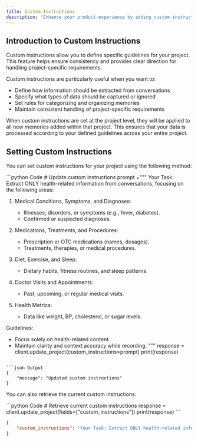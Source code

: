 ```yaml
---
title: Custom Instructions
description: 'Enhance your product experience by adding custom instructions tailored to your needs'
---
```


## Introduction to Custom Instructions

Custom instructions allow you to define specific guidelines for your project. This feature helps ensure consistency and provides clear direction for handling project-specific requirements.

Custom instructions are particularly useful when you want to:
- Define how information should be extracted from conversations
- Specify what types of data should be captured or ignored
- Set rules for categorizing and organizing memories
- Maintain consistent handling of project-specific requirements

When custom instructions are set at the project level, they will be applied to all new memories added within that project. This ensures that your data is processed according to your defined guidelines across your entire project.

## Setting Custom Instructions

You can set custom instructions for your project using the following method:

<CodeGroup>
```python Code
# Update custom instructions
prompt ="""
Your Task: Extract ONLY health-related information from conversations, focusing on the following areas:

1. Medical Conditions, Symptoms, and Diagnoses:
   - Illnesses, disorders, or symptoms (e.g., fever, diabetes).
   - Confirmed or suspected diagnoses.

2. Medications, Treatments, and Procedures:
   - Prescription or OTC medications (names, dosages).
   - Treatments, therapies, or medical procedures.

3. Diet, Exercise, and Sleep:
   - Dietary habits, fitness routines, and sleep patterns.

4. Doctor Visits and Appointments:
   - Past, upcoming, or regular medical visits.

5. Health Metrics:
   - Data like weight, BP, cholesterol, or sugar levels.

Guidelines:
- Focus solely on health-related content.
- Maintain clarity and context accuracy while recording.
"""
response = client.update_project(custom_instructions=prompt)
print(response)
```

```json Output
{
    "message": "Updated custom instructions"
}
```
</CodeGroup>

You can also retrieve the current custom instructions:

<CodeGroup>
```python Code
# Retrieve current custom instructions
response = client.update_project(fields=["custom_instructions"])
print(response)
```

```json Output
{
    "custom_instructions": "Your Task: Extract ONLY health-related information from conversations, focusing on the following areas:\n1. Medical Conditions, Symptoms, and Diagnoses - illnesses, disorders, or symptoms (e.g., fever, diabetes), confirmed or suspected diagnoses.\n2. Medications, Treatments, and Procedures - prescription or OTC medications (names, dosages), treatments, therapies, or medical procedures.\n3. Diet, Exercise, and Sleep - dietary habits, fitness routines, and sleep patterns.\n4. Doctor Visits and Appointments - past, upcoming, or regular medical visits.\n5. Health Metrics - data like weight, BP, cholesterol, or sugar levels.\n\nGuidelines: Focus solely on health-related content. Maintain clarity and context accuracy while recording."
}
```
</CodeGroup>